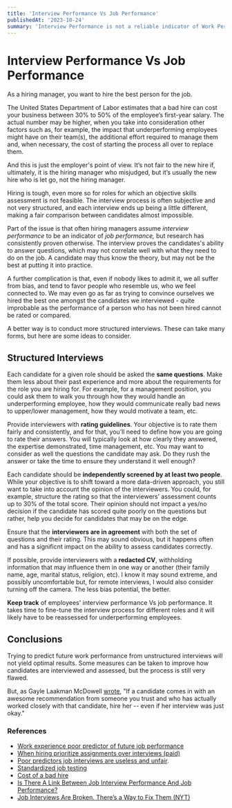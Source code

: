 ```yaml
---
title: 'Interview Performance Vs Job Performance'
publishedAt: '2023-10-24'
summary: 'Interview Performance is not a reliable indicator of Work Performance.'
---
```

# Interview Performance Vs Job Performance

As a hiring manager, you want to hire the best person for the job. 

The United States Department of Labor estimates that a bad hire can cost your business between 30% to 50% of the employee’s first-year salary. The actual number may be higher, when you take into consideration other factors such as, for example, the impact that underperforming employees might have on their team(s), the additional effort required to manage them and, when necessary, the cost of starting the process all over to replace them. 

And this is just the employer's point of view. It’s not fair to the new hire if, ultimately, it is the hiring manager who misjudged, but it’s usually the new hire who is let go, not the hiring manager. 

Hiring is tough, even more so for roles for which an objective skills assessment is not feasible. The interview process is often subjective and not very structured, and each interview ends up being a little different, making a fair comparison between candidates almost impossible. 

Part of the issue is that often hiring managers assume _interview performance_ to be an indicator of _job performance,_ but research has consistently proven otherwise. The interview proves the candidates's ability to answer questions, which may not correlate well with what they need to do on the job. A candidate may thus know the theory, but may not be the best at putting it into practice.  

A further complication is that, even if nobody likes to admit it, we all suffer from bias, and tend to favor people who resemble us, who we feel connected to. We may even go as far as trying to convince ourselves we hired the best one amongst the candidates we interviewed - quite improbable as the performance of a person who has not been hired cannot be rated or compared.

A better way is to conduct more structured interviews. These can take many forms, but here are some ideas to consider.

## Structured Interviews 

Each candidate for a given role should be asked the **same questions**. Make them less about their past experience and more about the requirements for the role you are hiring for. For example, for a management position, you could ask them to walk you through how they would handle an underperforming employee, how they would communicate really bad news to upper/lower management, how they would motivate a team, etc.

Provide interviewers with **rating guidelines**. Your objective is to rate them fairly and consistently, and for that, you’ll need to define how you are going to rate their answers. You will typically look at how clearly they answered, the expertise demonstrated, time management, etc. You may want to consider as well the questions the candidate may ask. Do they rush the answer or take the time to ensure they understand it well enough? 

Each candidate should be **independently screened by at least two people**. While your objective is to shift toward a more data-driven approach, you still want to take into account the opinion of the interviewers. You could, for example, structure the rating so that the interviewers’ assessment counts up to 30% of the total score. Their opinion should not impact a yes/no decision if the candidate has scored quite poorly on the questions but rather, help you decide for candidates that may be on the edge.   

Ensure that the **interviewers are in agreement** with both the set of questions and their rating. This may sound obvious, but it happens often and has a significnt impact on the ability to assess candidates correctly.

If possible, provide interviewers with a **redacted CV**, withholding information that may influence them in one way or another (their family name, age, marital status, religion, etc). I know it may sound extreme, and possibly uncomfortable but, for remote interviews, I would also consider turning off the camera. The less bias potential, the better. 

**Keep track** of employees' interview performance Vs job performance. It takes time to fine-tune the interview process for different roles and it will likely have to be reassessed for underperforming employees. 

## Conclusions
Trying to predict future work performance from unstructured interviews will not yield optimal results. 
Some measures can be taken to improve how candidates are interviewed and assessed, but the process is still very flawed.

But, as Gayle Laakman McDowell [wrote](https://www.forbes.com/sites/quora/2013/06/28/is-there-a-link-between-job-interview-performance-and-job-performance/), "If a candidate comes in with an awesome recommendation from someone you trust and who has actually worked closely with that candidate, hire her -- even if her interview was just okay."


### References

* [Work experience poor predictor of future job performance](https://phys.org/news/2019-05-poor-predictor-future-job.html)
* [When hiring prioritize assignments over interviews (paid)](https://hbr.org/2022/09/when-hiring-prioritize-assignments-over-interviews)
* [Poor predictors job interviews are useless and unfair](https://www.psychologytoday.com/us/blog/insight-therapy/202008/poor-predictors-job-interviews-are-useless-and-unfair#:~:text=The%20traditional%20interview%20is%20a%20poor%20predictor%20of%20performance%20for%20multiple%20reasons.&text=Research%20has%20shown%20that%20interviewers,people%20lie%20in%20job%20interviews).
* [Standardized job testing](https://www.bls.gov/opub/mlr/2016/beyond-bls/would-standardized-job-testing-assist-employers.htm)
* [Cost of a bad hire](https://www.apollotechnical.com/cost-of-a-bad-hire/)
* [Is There A Link Between Job Interview Performance And Job Performance?](https://www.forbes.com/sites/quora/2013/06/28/is-there-a-link-between-job-interview-performance-and-job-performance/)
* [Job Interviews Are Broken. There’s a Way to Fix Them (NYT)](https://www.nytimes.com/2020/05/01/smarter-living/how-to-fix-job-interviews-tips.html)